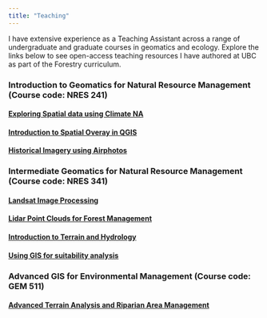 ```yaml
---
title: "Teaching"
---
```


I have extensive experience as a Teaching Assistant across a range of undergraduate and graduate courses in geomatics and ecology. Explore the links below to see open-access teaching resources I have authored at UBC as part of the Forestry curriculum.

### Introduction to Geomatics for Natural Resource Management (Course code: NRES 241)
#### [Exploring Spatial data using Climate NA](https://ubc-geomatics-community-of-practice.github.io/NRES241-Introduction-to-Geomatics-for-Natural-Resource-Management/ClimateNA.html)

#### [Introduction to Spatial Overay in QGIS](https://ubc-geomatics-community-of-practice.github.io/NRES241-Introduction-to-Geomatics-for-Natural-Resource-Management/Overlay.html)

#### [Historical Imagery using Airphotos](https://ubc-geomatics-community-of-practice.github.io/NRES241-Introduction-to-Geomatics-for-Natural-Resource-Management/air-photos.html)

### Intermediate Geomatics for Natural Resource Management (Course code: NRES 341) 
#### [Landsat Image Processing](https://ubc-geomatics-community-of-practice.github.io/NRES341-Intermediate-Geomatics-for-Natural-Resource-Management/landsat-image-processing.html)

#### [Lidar Point Clouds for Forest Management](https://ubc-geomatics-community-of-practice.github.io/NRES341-Intermediate-Geomatics-for-Natural-Resource-Management/lidar-forest-management.html)

#### [Introduction to Terrain and Hydrology ](https://ubc-geomatics-community-of-practice.github.io/NRES341-Intermediate-Geomatics-for-Natural-Resource-Management/terrain-hydrology-analysis.html)

#### [Using GIS for suitability analysis](https://ubc-geomatics-community-of-practice.github.io/NRES341-Intermediate-Geomatics-for-Natural-Resource-Management/sea-level-rise-suitability.html)

### Advanced GIS for Environmental Management (Course code: GEM 511)
#### [Advanced Terrain Analysis and Riparian Area Management](https://ubc-geomatics-community-of-practice.github.io/GEM511-Advanced-GIS-for-Environmental-Management/hydrology-analysis.html)
